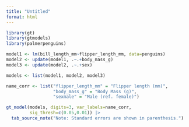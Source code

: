 ```yaml
---
title: "Untitled"
format: html
---
```


```r
library(gt)
library(gtmodels)
library(palmerpenguins)
```

```r
model1 <- lm(bill_length_mm~flipper_length_mm, data=penguins)
model2 <- update(model1, .~.+body_mass_g)
model3 <- update(model2, .~.+sex)

models <- list(model1, model2, model3)

name_corr <- list("flipper_length_mm" = "Flipper length (mm)",
                  "body_mass_g" = "Body Mass (g)",
                  "sexmale" = "Male (ref. female)")

gt_model(models, digits=3, var_labels=name_corr,
         sig_thresh=c(0.05,0.01)) |>
  tab_source_note("Note: Standard errors are shown in parenthesis.")
```
